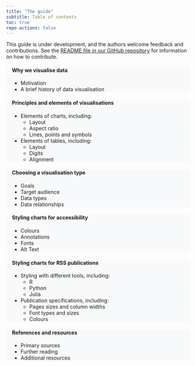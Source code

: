 ```yaml
---
title: "The guide"
subtitle: Table of contents
toc: true
repo-actions: false
---
```

::: {.callout-warning appearance="simple"}
This guide is under development, and the authors welcome feedback and contributions. See the [README file in our GitHub repository](https://github.com/royal-statistical-society/datavisguide#readme) for information on how to contribute.
:::

::: grid
::: {.g-col-12 .g-col-md-4 style="background-color:#f8f9fa; padding-left:1rem; padding-right:1rem;"}
#### [Why we visualise data](/docs/why-visualise.qmd){style="text-decoration:none;"}

-   Motivation
-   A brief history of data visualisation
:::

::: {.g-col-12 .g-col-md-4 style="background-color:#f8f9fa; padding-left:1rem; padding-right:1rem;"}
#### [Principles and elements of visualisations](/docs/principles.qmd){style="text-decoration:none;"}

-   Elements of charts, including:
    -   Layout
    -   Aspect ratio
    -   Lines, points and symbols
-   Elements of tables, including:
    -   Layout
    -   Digits
    -   Alignment
:::

::: {.g-col-12 .g-col-md-4 style="background-color:#f8f9fa; padding-left:1rem; padding-right:1rem;"}
#### [Choosing a visualisation type](/docs/choosing.qmd){style="text-decoration:none;"}

-   Goals
-   Target audience
-   Data types
-   Data relationships
:::

::: {.g-col-12 .g-col-md-4 style="background-color:#f8f9fa; padding-left:1rem; padding-right:1rem;"}
#### [Styling charts for accessibility](/docs/styling.qmd){style="text-decoration:none;"}

-   Colours
-   Annotations
-   Fonts
-   Alt Text
:::

::: {.g-col-12 .g-col-md-4 style="background-color:#f8f9fa; padding-left:1rem; padding-right:1rem;"}
#### [Styling charts for RSS publications](/docs/tools.qmd){style="text-decoration:none;"}

-   Styling with different tools, including:
    -   R
    -   Python
    -   Julia
-   Publication specifications, including:
    -   Pages sizes and column widths
    -   Font types and sizes
    -   Colours
:::

::: {.g-col-12 .g-col-md-4 style="background-color:#f8f9fa; padding-left:1rem; padding-right:1rem;"}
#### [References and resources](/docs/references.qmd){style="text-decoration:none;"}

-   Primary sources
-   Further reading
-   Additional resources
:::
:::
